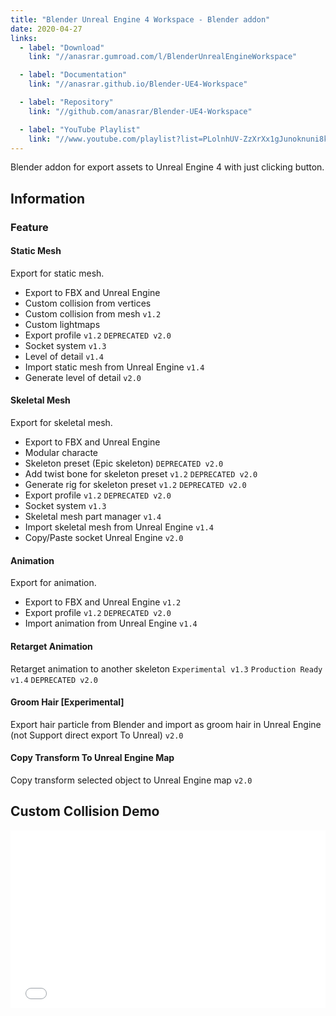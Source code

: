 ```yaml
---
title: "Blender Unreal Engine 4 Workspace - Blender addon"
date: 2020-04-27
links:
  - label: "Download"
    link: "//anasrar.gumroad.com/l/BlenderUnrealEngineWorkspace"

  - label: "Documentation"
    link: "//anasrar.github.io/Blender-UE4-Workspace"

  - label: "Repository"
    link: "//github.com/anasrar/Blender-UE4-Workspace"

  - label: "YouTube Playlist"
    link: "//www.youtube.com/playlist?list=PLolnhUV-ZzXrXx1gJunoknuni8klsy0wH"
---
```


Blender addon for export assets to Unreal Engine 4 with just clicking button.

## Information

### Feature

#### Static Mesh

Export for static mesh.

- Export to FBX and Unreal Engine
- Custom collision from vertices
- Custom collision from mesh `v1.2`
- Custom lightmaps
- Export profile `v1.2` `DEPRECATED v2.0`
- Socket system `v1.3`
- Level of detail `v1.4`
- Import static mesh from Unreal Engine `v1.4`
- Generate level of detail `v2.0`

#### Skeletal Mesh

Export for skeletal mesh.

- Export to FBX and Unreal Engine
- Modular characte
- Skeleton preset (Epic skeleton) `DEPRECATED v2.0`
- Add twist bone for skeleton preset `v1.2` `DEPRECATED v2.0`
- Generate rig for skeleton preset `v1.2` `DEPRECATED v2.0`
- Export profile `v1.2` `DEPRECATED v2.0`
- Socket system `v1.3`
- Skeletal mesh part manager `v1.4`
- Import skeletal mesh from Unreal Engine `v1.4`
- Copy/Paste socket Unreal Engine `v2.0`

#### Animation

Export for animation.

- Export to FBX and Unreal Engine `v1.2`
- Export profile `v1.2` `DEPRECATED v2.0`
- Import animation from Unreal Engine `v1.4`

#### Retarget Animation

Retarget animation to another skeleton `Experimental v1.3` `Production Ready v1.4` `DEPRECATED v2.0`

#### Groom Hair [Experimental]

Export hair particle from Blender and import as groom hair in Unreal Engine (not Support direct export To Unreal) `v2.0`

#### Copy Transform To Unreal Engine Map

Copy transform selected object to Unreal Engine map `v2.0`

## Custom Collision Demo

<iframe
  src="//www.youtube.com/embed/Sysg1Z_Q5b0"
  title="YouTube video player"
  frameBorder="0"
  allow="accelerometer; autoplay; encrypted-media; gyroscope; picture-in-picture"
  allowFullScreen
  style="width: 100%; aspect-ratio: 16/9"
  loading="lazy"
/>
